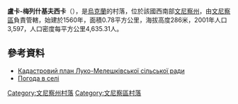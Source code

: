 {{coord|49|10|20|N|28|29|26|E|scale:30000|display=title}}

'''盧卡-梅列什基夫西卡'''（{{lang-uk|Лука-Мелешківська}}），是[[烏克蘭|烏克蘭]]的村落，位於該國西南部[[文尼察州|文尼察州]]，由[[文尼察區|文尼察區]]負責管轄，始建於1560年，面積0.78平方公里，海拔高度286米，2001年人口3,597，人口密度每平方公里4,635.31人。

==參考資料==
* [https://web.archive.org/web/20080331180329/http://vinrda.gov.ua/Invest/1_1.htm Кадастровий план Луко-Мелешківської сільської ради]
* [http://weather.in.ua/ua/vinnickaja/13991 Погода в селі] {{Wayback|url=http://weather.in.ua/ua/vinnickaja/13991 |date=20111220091841 }}

[[Category:文尼察州村落|Category:文尼察州村落]]
[[Category:文尼察區村落|Category:文尼察區村落]]


{{Vinnytsia-geo-stub}}